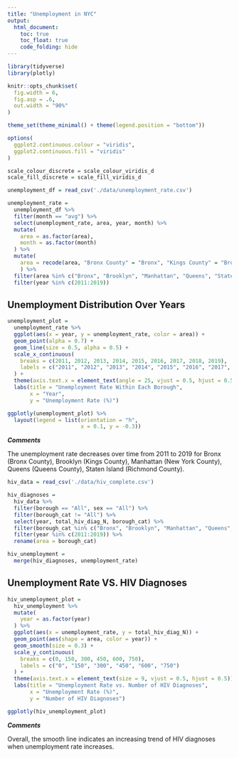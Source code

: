 ```yaml
---
title: "Unemployment in NYC"
output: 
  html_document:
    toc: true
    toc_float: true
    code_folding: hide
---
```


```r
library(tidyverse)
library(plotly)

knitr::opts_chunk$set(
  fig.width = 6,
  fig.asp = .6,
  out.width = "90%"
)

theme_set(theme_minimal() + theme(legend.position = "bottom"))

options(
  ggplot2.continuous.colour = "viridis",
  ggplot2.continuous.fill = "viridis"
)

scale_colour_discrete = scale_colour_viridis_d
scale_fill_discrete = scale_fill_viridis_d
```

```r
unemployment_df = read_csv('./data/unemployment_rate.csv')

unemployment_rate = 
  unemployment_df %>% 
  filter(month == "avg") %>% 
  select(unemployment_rate, area, year, month) %>% 
  mutate(
    area = as.factor(area), 
    month = as.factor(month)
  ) %>% 
  mutate(
    area = recode(area, "Bronx County" = "Bronx", "Kings County" = "Brooklyn", "New York County" = "Manhattan", "Queens County" = "Queens", "Richmond County" = "Staten Island")
    ) %>% 
  filter(area %in% c("Bronx", "Brooklyn", "Manhattan", "Queens", "Staten Island")) %>% 
  filter(year %in% c(2011:2019))
```


## Unemployment Distribution Over Years
```r
unemployment_plot = 
  unemployment_rate %>% 
  ggplot(aes(x = year, y = unemployment_rate, color = area)) +
  geom_point(alpha = 0.7) +
  geom_line(size = 0.5, alpha = 0.5) +
  scale_x_continuous(
    breaks = c(2011, 2012, 2013, 2014, 2015, 2016, 2017, 2018, 2019),
    labels = c("2011", "2012", "2013", "2014", "2015", "2016", "2017", "2018", "2019")
  ) +
  theme(axis.text.x = element_text(angle = 25, vjust = 0.5, hjust = 0.5)) +
  labs(title = "Unemployment Rate Within Each Borough",
       x = "Year",
       y = "Unemployment Rate (%)") 

ggplotly(unemployment_plot) %>% 
  layout(legend = list(orientation = "h", 
                       x = 0.1, y = -0.3))
```

**_Comments_**

The unemployment rate decreases over time from 2011 to 2019 for Bronx (Bronx County), Brooklyn (Kings County), Manhattan (New York County), Queens (Queens County), Staten Island (Richmond County).




```r
hiv_data = read_csv('./data/hiv_complete.csv')

hiv_diagnoses = 
  hiv_data %>% 
  filter(borough == "All", sex == "All") %>% 
  filter(borough_cat != "All") %>% 
  select(year, total_hiv_diag_N, borough_cat) %>% 
  filter(borough_cat %in% c("Bronx", "Brooklyn", "Manhattan", "Queens", "Staten Island")) %>% 
  filter(year %in% c(2011:2019)) %>% 
  rename(area = borough_cat)

hiv_unemployment = 
  merge(hiv_diagnoses, unemployment_rate)
```

## Unemployment Rate VS. HIV Diagnoses 
```r
hiv_unemployment_plot = 
  hiv_unemployment %>% 
  mutate(
    year = as.factor(year)
  ) %>% 
  ggplot(aes(x = unemployment_rate, y = total_hiv_diag_N)) +
  geom_point(aes(shape = area, color = year)) +
  geom_smooth(size = 0.3) +
  scale_y_continuous(
    breaks = c(0, 150, 300, 450, 600, 750),
    labels = c("0", "150", "300", "450", "600", "750")
  ) +
  theme(axis.text.x = element_text(size = 9, vjust = 0.5, hjust = 0.5)) +
  labs(title = "Unemployment Rate vs. Number of HIV Diagnoses",
       x = "Unemployment Rate (%)",
       y = "Number of HIV Diagnoses") 

ggplotly(hiv_unemployment_plot) 
```

**_Comments_**

Overall, the smooth line indicates an increasing trend of HIV diagnoses when unemployment rate increases. 